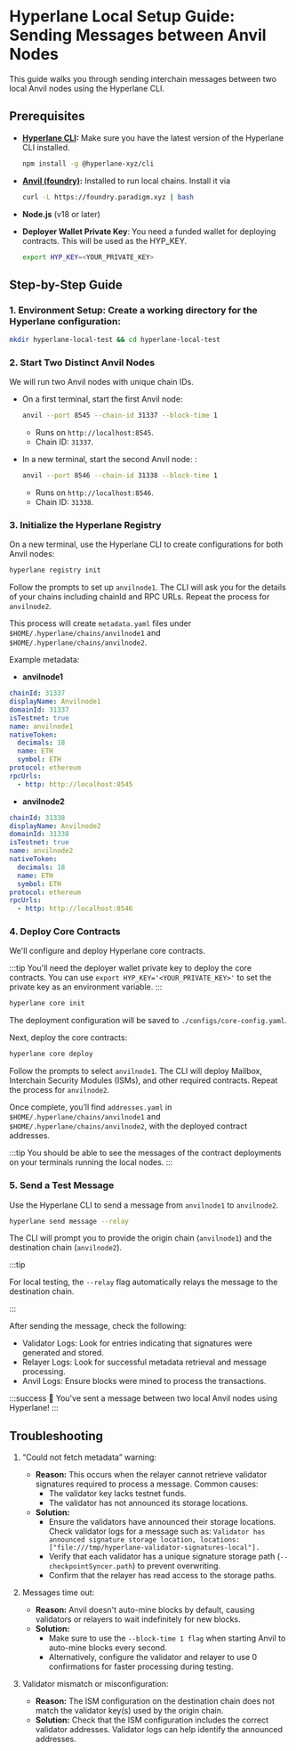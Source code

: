 # Hyperlane Local Setup Guide: Sending Messages between Anvil Nodes

This guide walks you through sending interchain messages between two local Anvil nodes using the Hyperlane CLI.

## Prerequisites

- **[Hyperlane CLI](https://docs.hyperlane.xyz/docs/reference/cli):** Make sure you have the latest version of the Hyperlane CLI installed.

  ```bash
  npm install -g @hyperlane-xyz/cli
  ```

- **[Anvil (foundry)](https://book.getfoundry.sh/getting-started/installation):** Installed to run local chains. Install it via
  ```bash
  curl -L https://foundry.paradigm.xyz | bash
  ```
- **Node.js** (v18 or later)
- **Deployer Wallet Private Key**: You need a funded wallet for deploying contracts. This will be used as the HYP_KEY.
  ```bash
  export HYP_KEY=<YOUR_PRIVATE_KEY>
  ```

## Step-by-Step Guide

### 1. Environment Setup: Create a working directory for the Hyperlane configuration:

```bash
mkdir hyperlane-local-test && cd hyperlane-local-test
```

### 2. Start Two Distinct Anvil Nodes

We will run two Anvil nodes with unique chain IDs.

- On a first terminal, start the first Anvil node:

  ```bash
  anvil --port 8545 --chain-id 31337 --block-time 1
  ```

  - Runs on `http://localhost:8545`.
  - Chain ID: `31337`.

- In a new terminal, start the second Anvil node: :

  ```bash
  anvil --port 8546 --chain-id 31338 --block-time 1
  ```

  - Runs on `http://localhost:8546`.
  - Chain ID: `31338`.

### 3. Initialize the Hyperlane Registry

On a new terminal, use the Hyperlane CLI to create configurations for both Anvil nodes:

```bash
hyperlane registry init
```

Follow the prompts to set up `anvilnode1`. The CLI will ask you for the details of your chains including chainId and RPC URLs. Repeat the process for `anvilnode2`.

This process will create `metadata.yaml` files under `$HOME/.hyperlane/chains/anvilnode1` and `$HOME/.hyperlane/chains/anvilnode2`.

Example metadata:

- **anvilnode1**

```yaml
chainId: 31337
displayName: Anvilnode1
domainId: 31337
isTestnet: true
name: anvilnode1
nativeToken:
  decimals: 18
  name: ETH
  symbol: ETH
protocol: ethereum
rpcUrls:
  - http: http://localhost:8545
```

- **anvilnode2**

```yaml
chainId: 31338
displayName: Anvilnode2
domainId: 31338
isTestnet: true
name: anvilnode2
nativeToken:
  decimals: 18
  name: ETH
  symbol: ETH
protocol: ethereum
rpcUrls:
  - http: http://localhost:8546
```

### 4. Deploy Core Contracts

We'll configure and deploy Hyperlane core contracts.

:::tip
You'll need the deployer wallet private key to deploy the core contracts. You can use `export HYP_KEY='<YOUR_PRIVATE_KEY>'` to set the private key as an environment variable.
:::

```bash
hyperlane core init
```

The deployment configuration will be saved to `./configs/core-config.yaml`.

Next, deploy the core contracts:

```bash
hyperlane core deploy
```

Follow the prompts to select `anvilnode1`. The CLI will deploy Mailbox, Interchain Security Modules (ISMs), and other required contracts. Repeat the process for `anvilnode2`.

Once complete, you’ll find `addresses.yaml` in `$HOME/.hyperlane/chains/anvilnode1` and `$HOME/.hyperlane/chains/anvilnode2`, with the deployed contract addresses.

:::tip
You should be able to see the messages of the contract deployments on your terminals running the local nodes.
:::

### 5. Send a Test Message

Use the Hyperlane CLI to send a message from `anvilnode1` to `anvilnode2`.

```bash
hyperlane send message --relay
```

The CLI will prompt you to provide the origin chain (`anvilnode1`) and the destination chain (`anvilnode2`).

:::tip

For local testing, the `--relay` flag automatically relays the message to the destination chain.

:::

After sending the message, check the following:

- Validator Logs: Look for entries indicating that signatures were generated and stored.
- Relayer Logs: Look for successful metadata retrieval and message processing.
- Anvil Logs: Ensure blocks were mined to process the transactions.

:::success
🎉 You've sent a message between two local Anvil nodes using Hyperlane!
:::

## Troubleshooting

1. “Could not fetch metadata” warning:

   - **Reason:** This occurs when the relayer cannot retrieve validator signatures required to process a message. Common causes:
     - The validator key lacks testnet funds.
     - The validator has not announced its storage locations.
   - **Solution:**
     - Ensure the validators have announced their storage locations. Check validator logs for a message such as: `Validator has announced signature storage location, locations: ["file:///tmp/hyperlane-validator-signatures-local"].`
     - Verify that each validator has a unique signature storage path (`--checkpointSyncer.path`) to prevent overwriting.
     - Confirm that the relayer has read access to the storage paths.

2. Messages time out:

   - **Reason:** Anvil doesn't auto-mine blocks by default, causing validators or relayers to wait indefinitely for new blocks.
   - **Solution:**
     - Make sure to use the `--block-time 1 flag` when starting Anvil to auto-mine blocks every second.
     - Alternatively, configure the validator and relayer to use 0 confirmations for faster processing during testing.

3. Validator mismatch or misconfiguration:

   - **Reason:** The ISM configuration on the destination chain does not match the validator key(s) used by the origin chain.
   - **Solution:** Check that the ISM configuration includes the correct validator addresses. Validator logs can help identify the announced addresses.
